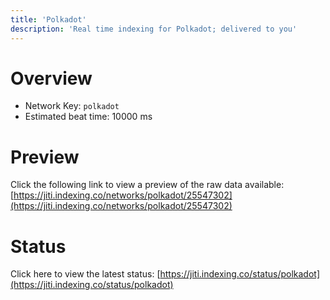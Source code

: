 ```yaml
---
title: 'Polkadot'
description: 'Real time indexing for Polkadot; delivered to you'
---
```


# Overview
- Network Key: `polkadot`
- Estimated beat time: 10000 ms

# Preview
Click the following link to view a preview of the raw data available: [https://jiti.indexing.co/networks/polkadot/25547302](https://jiti.indexing.co/networks/polkadot/25547302)

# Status
Click here to view the latest status: [https://jiti.indexing.co/status/polkadot](https://jiti.indexing.co/status/polkadot)
